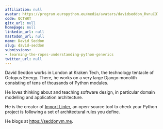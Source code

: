 ```yaml
---
affiliation: null
avatar: https://program.europython.eu/media/avatars/davidseddon_RvnuC37.png
code: QCTWRT
gitx_url: null
homepage: null
linkedin_url: null
mastodon_url: null
name: David Seddon
slug: david-seddon
submissions:
- learning-the-ropes-understanding-python-generics
twitter_url: null
---
```


David Seddon works in London at Kraken Tech, the technology tentacle of Octopus Energy. There, he works on a very large Django monolith consisting of tens of thousands of Python modules. 

He loves thinking about and teaching software design, in particular domain modelling and application architecture.

He is the creator of [Import Linter](https://github.com/seddonym/import-linter), an open-source tool to check your Python project is following a set of architectural rules you define.

He blogs at https://seddonym.me.